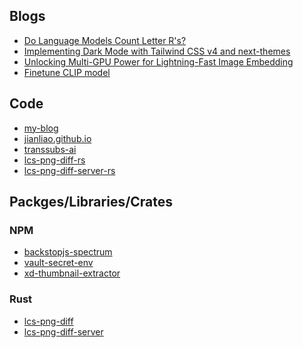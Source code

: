 
<HomeCard />

## Blogs
- [Do Language Models Count Letter R's?](/blog/count-r-in-strawberry)
- [Implementing Dark Mode with Tailwind CSS v4 and next-themes](/blog/tailwindcss-v4)
- [Unlocking Multi-GPU Power for Lightning-Fast Image Embedding](/blog/multi-gpu-embedding)
- [Finetune CLIP model](/blog/clip-vit-fine-tune)

## Code

- [my-blog](https://github.com/jianliao/my-blog)
- [jianliao.github.io](https://github.com/jianliao/jianliao.github.io)
- [transsubs-ai](https://github.com/jianliao/transsubs-ai)
- [lcs-png-diff-rs](https://github.com/jianliao/lcs-png-diff-rs)
- [lcs-png-diff-server-rs](https://github.com/jianliao/lcs-png-diff-server-rs)

## Packges/Libraries/Crates

### NPM
- [backstopjs-spectrum](https://www.npmjs.com/package/backstopjs-spectrum)
- [vault-secret-env](https://www.npmjs.com/package/vault-secret-env)
- [xd-thumbnail-extractor](https://www.npmjs.com/package/xd-thumbnail-extractor)

### Rust
- [lcs-png-diff](https://crates.io/crates/lcs-png-diff)
- [lcs-png-diff-server](https://crates.io/crates/lcs-png-diff-server)